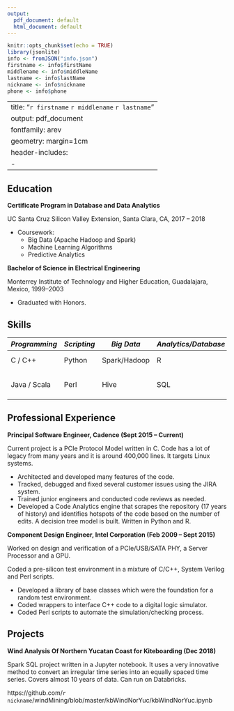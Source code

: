 ```yaml
---
output:
  pdf_document: default
  html_document: default
---
```

```r
knitr::opts_chunk$set(echo = TRUE)
library(jsonlite)
info <- fromJSON("info.json")
firstname <- info$firstName
middlename <- info$middleName
lastname <- info$lastName
nickname <- info$nickname
phone <- info$phone
```
---
title: "`r firstname` `r middlename` `r lastname`"
output: pdf_document
fontfamily: arev
geometry: margin=1cm
header-includes:
 - \usepackage{fontawesome}
---
\pagenumbering{gobble}
\begin{center}
\faEnvelope{\space} \href{mailto:`r nickname`@gmail.com}{`r nickname`@gmail.com} |
\faPhone{\space} `r phone` | 
\faGithub{\space} \href{https://github.com/`r nickname`}{`r nickname`} | 
\faLinkedin{\space} \href{https://www.linkedin.com/in/`r firstname`-`r middlename`-`r lastname`}{www.linkedin.com/in/`r firstname`-`r middlename`-`r lastname`}
\end{center}

## Education

**Certificate Program in Database and Data Analytics**

UC Santa Cruz Silicon Valley Extension, Santa Clara, CA, 2017 – 2018

* Coursework:
    + Big Data (Apache Hadoop and Spark)
    + Machine Learning Algorithms
    + Predictive Analytics

**Bachelor of Science in Electrical Engineering**

Monterrey Institute of Technology and Higher Education, Guadalajara, Mexico, 1999–2003

  * Graduated with Honors.

## Skills

*Programming* | *Scripting* | *Big Data*          | *Analytics/Database* | *Hardware* | *Others*
--------------|-------------|---------------------|----------------------|------------|----------------
C / C++       | Python      | Spark/Hadoop        | R                    | PCIe       | GNU Toolchain
Java / Scala  | Perl        | Hive                | SQL                  | Verilog    | AWS (EC2, EMR)

## Professional Experience

**Principal Software Engineer, Cadence (Sept 2015 – Current)**

Current project is a PCIe Protocol Model written in C. Code has a lot of legacy from many years and it is around 400,000 lines. It targets Linux systems.

  * Architected and developed many features of the code.
  * Tracked, debugged and fixed several customer issues using the JIRA system.
  * Trained junior engineers and conducted code reviews as needed.
  * Developed a Code Analytics engine that scrapes the repository (17 years of history) and identifies hotspots of the code based on the number of edits. A decision tree model is built. Written in Python and R.

**Component Design Engineer, Intel Corporation (Feb 2009 – Sept 2015)**

Worked on design and verification of a PCIe/USB/SATA PHY, a Server Processor and a GPU.

Coded a pre-silicon test environment in a mixture of C/C++, System Verilog and Perl scripts.

  * Developed a library of base classes which were the foundation for a random test environment.
  * Coded wrappers to interface C++ code to a digital logic simulator.
  * Coded Perl scripts to automate the simulation/checking process.
  
## Projects

**Wind Analysis Of Northern Yucatan Coast for Kiteboarding (Dec 2018)**

Spark SQL project written in a Jupyter notebook. It uses a very innovative method to convert an irregular time series into an equally spaced time series. Covers almost 10 years of data. Can run on Databricks.

https://github.com/`r nickname`/windMining/blob/master/kbWindNorYuc/kbWindNorYuc.ipynb
